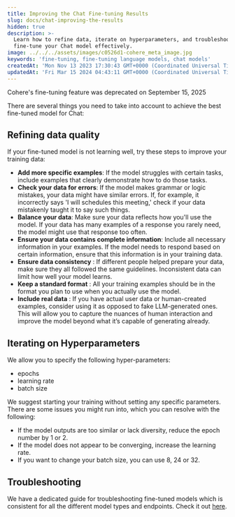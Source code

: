 ```yaml
---
title: Improving the Chat Fine-tuning Results
slug: docs/chat-improving-the-results
hidden: true
description: >-
  Learn how to refine data, iterate on hyperparameters, and troubleshoot to
  fine-tune your Chat model effectively.
image: ../../../assets/images/c0526d1-cohere_meta_image.jpg
keywords: 'fine-tuning, fine-tuning language models, chat models'
createdAt: 'Mon Nov 13 2023 17:30:43 GMT+0000 (Coordinated Universal Time)'
updatedAt: 'Fri Mar 15 2024 04:43:11 GMT+0000 (Coordinated Universal Time)'
---
```

<Warning>
Cohere's fine-tuning feature was deprecated on September 15, 2025
</Warning>

There are several things you need to take into account to achieve the best fine-tuned model for Chat:

## Refining data quality

If your fine-tuned model is not learning well, try these steps to improve your training data:

- **Add more specific examples**: If the model struggles with certain tasks, include examples that clearly demonstrate how to do those tasks.
- **Check your data for errors**: If the model makes grammar or logic mistakes, your data might have similar errors. If, for example, it incorrectly says 'I will schedules this meeting,' check if your data mistakenly taught it to say such things.
- **Balance your data**: Make sure your data reflects how you'll use the model. If your data has many examples of a response you rarely need, the model might use that response too often.
- **Ensure your data contains complete information**: Include all necessary information in your examples. If the model needs to respond based on certain information, ensure that this information is in your training data.
- **Ensure data consistency** : If different people helped prepare your data, make sure they all followed the same guidelines. Inconsistent data can limit how well your model learns.
- **Keep a standard format** : All your training examples should be in the format you plan to use when you actually use the model.
- **Include real data** : If you have actual user data or human-created examples, consider using it as opposed to fake LLM-generated ones. This will allow you to capture the nuances of human interaction and improve the model beyond what it’s capable of generating already.

## Iterating on Hyperparameters

We allow you to specify the following hyper-parameters:

- epochs 
- learning rate
- batch size 

We suggest starting your training without setting any specific parameters. There are some issues you might run into, which you can resolve with the following:

- If the model outputs are too similar or lack diversity, reduce the epoch number by 1 or 2. 
- If the model does not appear to be converging, increase the learning rate. 
- If you want to change your batch size, you can use 8, 24 or 32.

## Troubleshooting

We have a dedicated guide for troubleshooting fine-tuned models which is consistent for all the different model types and endpoints. Check it out [here](/docs/troubleshooting-a-fine-tuned-model).

